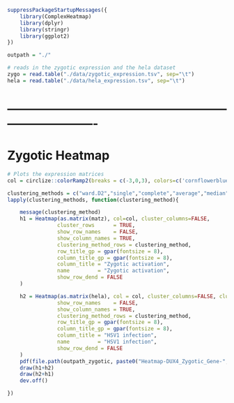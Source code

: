 ```r
suppressPackageStartupMessages({
    library(ComplexHeatmap)
    library(dplyr)
    library(stringr)
    library(ggplot2)
})
```



```r
outpath = "./"
```

```r
# reads in the zygotic expression and the hela dataset
zygo = read.table("./data/zygotic_expression.tsv", sep="\t")
hela = read.table("./data/hela_expression.tsv", sep="\t")
```



# ---------------------------------------------------------------------------- #
# Zygotic Heatmap

```r
# Plots the expression matrices
col = circlize::colorRamp2(breaks = c(-3,0,3), colors=c('cornflowerblue','white','firebrick'))

clustering_methods = c("ward.D2","single","complete","average","median")
lapply(clustering_methods, function(clustering_method){

    message(clustering_method)
    h1 = Heatmap(as.matrix(matz), col=col, cluster_columns=FALSE, 
                cluster_rows      = TRUE,
                show_row_names    = FALSE,
                show_column_names = TRUE,
                clustering_method_rows = clustering_method,
                row_title_gp = gpar(fontsize = 8),
                column_title_gp = gpar(fontsize = 8),
                column_title = "Zygotic activation",
                name         = "Zygotic activation",
                show_row_dend = FALSE
    )

    h2 = Heatmap(as.matrix(hela), col = col, cluster_columns=FALSE, cluster_rows=TRUE,
                show_row_names    = FALSE,
                show_column_names = TRUE,
                clustering_method_rows = clustering_method,
                row_title_gp = gpar(fontsize = 8),
                column_title_gp = gpar(fontsize = 8),
                column_title = "HSV1 infection",
                name         = "HSV1 infection",
                show_row_dend = FALSE
    )
    pdf(file.path(outpath_zygotic, paste0("Heatmap-DUX4_Zygotic_Gene-",clustering_method,".pdf")), width = 4, height = 5)
    draw(h1+h2)
    draw(h2+h1)
    dev.off()

})
```

